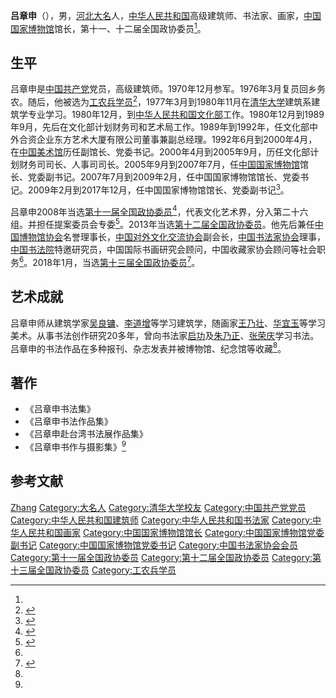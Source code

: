 '''吕章申'''（{{bd|1955年|12月|||catIdx=L呂}}），男，[[河北|河北]][[大名县|大名]]人，[[中华人民共和国|中华人民共和国]]高级建筑师、书法家、画家，[[中国国家博物馆|中国国家博物馆]]馆长，第十一、十二届全国政协委员<ref name=lvzs/>。

== 生平 ==
吕章申是[[中国共产党|中国共产党]]党员，高级建筑师。1970年12月参军。1976年3月复员回乡务农。随后，他被选为[[工农兵学员|工农兵学员]]<ref>{{Cite news |url=http://www.tsinghua.org.cn/xxfb/xxfbAction.do?ms=ViewFbxxDetail_detail0&xxid=10045341&lmid=4000343&nj= |title=清华大学1976级毕业30周年纪念大会举行 |date=2010-04-26 |work=清华校友总会 |accessdate=2020-06-02 }}{{Dead link}}</ref>，1977年3月到1980年11月在[[清华大学|清华大学]]建筑系建筑学专业学习。1980年12月，到[[中华人民共和国文化部|中华人民共和国文化部]]工作。1980年12月到1989年9月，先后在文化部计划财务司和艺术局工作。1989年到1992年，任文化部中外合资企业东方艺术大厦有限公司董事兼副总经理。1992年6月到2000年4月，在[[中国美术馆|中国美术馆]]历任副馆长、党委书记。2000年4月到2005年9月，历任文化部计划财务司司长、人事司司长。2005年9月到2007年7月，任[[中国国家博物馆|中国国家博物馆]]馆长、党委副书记。2007年7月到2009年2月，任中国国家博物馆馆长、党委书记。2009年2月到2017年12月，任中国国家博物馆馆长、党委副书记<ref name=lvzs>{{Cite book | author =吕章申| title = 吕章申书作与摄影集 | location = | publisher =安徽美术出版社 | date =2014 | pages = | ISBN =  9787539853253| accessdate = | url = | language = | quote = }}</ref>。

吕章申2008年当选[[第十一届全国政协委员|第十一届全国政协委员]]<ref>{{cite news|title=第十一届全国政协委员名单|url=http://www.indaa.com.cn/zt/2009qglh/zxzs/200903/t20090303_127573.html|accessdate=2013-04-09|newspaper=新华社北京1月25日电 中国人民政治协商会议第十一届全国委员会委员名单(共2237人，2008年1月25日政协第十届全国委员会常务委员会第二十次会议通过)|date=2008年1月25日|deadurl=yes|archiveurl=https://web.archive.org/web/20130928014403/http://www.indaa.com.cn/zt/2009qglh/zxzs/200903/t20090303_127573.html|archivedate=2013年9月28日}}</ref>，代表文化艺术界，分入第二十六组。并担任提案委员会专委<ref>{{cite news|title=全国政协信息-吕章申|url=http://www.cppcc.gov.cn/CMS/wylibary/showJcwyxtInfoWylibary.action?tabJcwyxt.guid=11W0008690&wytype=wjwy|accessdate=2013-04-11|newspaper=全国政协委员会|archive-date=2019-06-05|archive-url=https://web.archive.org/web/20190605104502/http://www.cppcc.gov.cn/CMS/wylibary/showJcwyxtInfoWylibary.action?tabJcwyxt.guid=11W0008690&wytype=wjwy|dead-url=no}}</ref>。2013年当选[[第十二届全国政协委员|第十二届全国政协委员]]。他先后兼任[[中国博物馆协会|中国博物馆协会]]名誉理事长，[[中国对外文化交流协会|中国对外文化交流协会]]副会长，[[中国书法家协会|中国书法家协会]]理事，[[中国书法院|中国书法院]]特邀研究员，中国国际书画研究会顾问，中国收藏家协会顾问等社会职务<ref name=lvzs/>。2018年1月，当选[[中国人民政治协商会议第十三届全国委员会委员名单|第十三届全国政协委员]]<ref>{{Cite web|url=http://sports.163.com/18/0126/06/D92BRKK400051C89.html|title=中国人民政治协商会议第十三届全国委员会委员名单|accessdate=2018-01-26|last=|work=网易|archive-url=https://web.archive.org/web/20180127143232/http://sports.163.com/18/0126/06/D92BRKK400051C89.html|archive-date=2018-01-27|dead-url=yes}}</ref>。

== 艺术成就 ==
吕章申师从建筑学家[[吴良镛|吴良镛]]、[[李道增|李道增]]等学习建筑学，随画家[[王乃壮|王乃壮]]、[[华宜玉|华宜玉]]等学习美术。从事书法创作研究20多年，曾向书法家[[启功|启功]]及[[朱乃正|朱乃正]]、[[张荣庆|张荣庆]]学习书法。吕章申的书法作品在多种报刊、杂志发表并被博物馆、纪念馆等收藏<ref name=lvzs/>。

== 著作 ==
*《吕章申书法集》
*《吕章申书法作品集》
*《吕章申赴台湾书法展作品集》
*《吕章申书作与摄影集》<ref name=lvzs/>

== 参考文献 ==
{{reflist}}

{{start box}}
{{s-gov|prc}}
{{s-before|[[潘震宙|潘震宙]]}}
{{s-title|[[中国国家博物馆|中国国家博物馆]]馆长|2005年9月—2017年12月}}
{{s-after|[[王春法|王春法]]}}
{{end box}}

{{中国书法家协会第六届理事会}}

{{Authority control}}
{{DEFAULTSORT:L吕}}
[[Category:吕姓|Zhang]]
[[Category:大名人|Category:大名人]]
[[Category:清华大学校友|Category:清华大学校友]]
[[Category:中国共产党党员|Category:中国共产党党员]]
[[Category:中华人民共和国建筑师|Category:中华人民共和国建筑师]]
[[Category:中华人民共和国书法家|Category:中华人民共和国书法家]]
[[Category:中华人民共和国画家|Category:中华人民共和国画家]]
[[Category:中国国家博物馆馆长|Category:中国国家博物馆馆长]]
[[Category:中国国家博物馆党委副书记|Category:中国国家博物馆党委副书记]]
[[Category:中国国家博物馆党委书记|Category:中国国家博物馆党委书记]]
[[Category:中国书法家协会会员|Category:中国书法家协会会员]]
[[Category:第十一届全国政协委员|Category:第十一届全国政协委员]]
[[Category:第十二届全国政协委员|Category:第十二届全国政协委员]]
[[Category:第十三届全国政协委员|Category:第十三届全国政协委员]]
[[Category:工农兵学员|Category:工农兵学员]]
